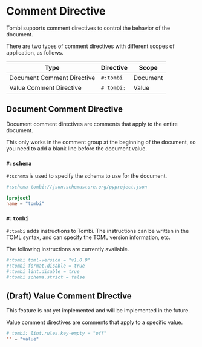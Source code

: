 
# Comment Directive

Tombi supports comment directives to control the behavior of the document.

There are two types of comment directives with different scopes of application, as follows.

| Type | Directive | Scope |
|-----------|-----------|-------------|
| Document Comment Directive | `#:tombi` | Document |
| Value Comment Directive | `# tombi:` | Value |

## Document Comment Directive

Document comment directives are comments that apply to the entire document.

This only works in the comment group at the beginning of the document, so you need to add a blank line before the document value.

### `#:schema`

`#:schema` is used to specify the schema to use for the document.

```toml
#:schema tombi://json.schemastore.org/pyproject.json

[project]
name = "tombi"
```

### `#:tombi`

`#:tombi` adds instructions to Tombi. The instructions can be written in the TOML syntax, and can specify the TOML version information, etc.

The following instructions are currently available.

```toml
#:tombi toml-version = "v1.0.0"
#:tombi format.disable = true
#:tombi lint.disable = true
#:tombi schema.strict = false
```

## (Draft) Value Comment Directive

<Warning>
This feature is not yet implemented and will be implemented in the future.
</Warning>

Value comment directives are comments that apply to a specific value. 

```toml
# tombi: lint.rules.key-empty = "off"
"" = "value"
```
